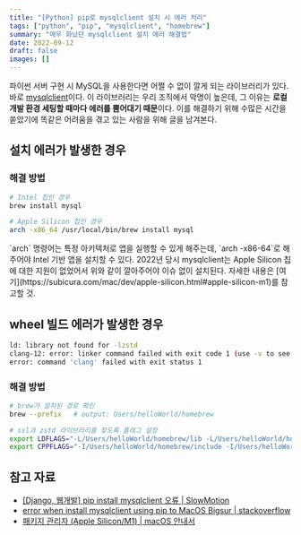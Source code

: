 ```yaml
---
title: "[Python] pip로 mysqlclient 설치 시 에러 처리"
tags: ["python", "pip", "mysqlclient", "homebrew"]
summary: "매우 화났던 mysqlclient 설치 에러 해결법"
date: 2022-09-12
draft: false
images: []
---
```


파이썬 서버 구현 시 MySQL을 사용한다면 어쩔 수 없이 깔게 되는 라이브러리가 있다. 바로 [mysqlclient](https://pypi.org/project/mysqlclient/)이다. 이 라이브러리는 우리 조직에서 악명이 높은데, 그 이유는 **로컬 개발 환경 세팅할 때마다 에러를 뿜어대기 때문**이다. 이를 해결하기 위해 수많은 시간을 쏟았기에 똑같은 어려움을 겪고 있는 사람을 위해 글을 남겨본다.

## 설치 에러가 발생한 경우

### 해결 방법

```bash
# Intel 칩인 경우
brew install mysql

# Apple Silicon 칩인 경우
arch -x86_64 /usr/local/bin/brew install mysql
```

<Warning title="arch -x86-64는 무엇인가요?">
  `arch` 명령어는 특정 아키텍처로 앱을 실행할 수 있게 해주는데, `arch -x86-64`로 해주어야 Intel 기반 앱을 설치할 수 있다. 2022년 당시 mysqlclient는 Apple Silicon 칩에 대한 지원이 없었어서 위와 같이 깔아주어야 이슈 없이 설치된다. 자세한 내용은 [여기](https://subicura.com/mac/dev/apple-silicon.html#apple-silicon-m1)를 참고할 것.
</Warning>

## wheel 빌드 에러가 발생한 경우

```bash
ld: library not found for -lzstd
clang-12: error: linker command failed with exit code 1 (use -v to see invocation)
error: command 'clang' failed with exit status 1
```

### 해결 방법

```bash
# brew가 설치된 경로 확인
brew --prefix   # output: Users/helloWorld/homebrew

# ssl과 zstd 라이브러리를 찾도록 플래그 설정
export LDFLAGS="-L/Users/helloWorld/homebrew/lib -L/Users/helloWorld/homebrew/opt/openssl/lib"
export CPPFLAGS="-I/Users/helloWorld/homebrew/include -I/Users/helloWorld/homebrew/opt/openssl/include"
```

## 참고 자료

- [[Django, 웹개발] pip install mysqlclient 오류 | SlowMotion](https://slow-motionn.tistory.com/12)
- [error when install mysqlclient using pip to MacOS Bigsur | stackoverflow](https://stackoverflow.com/questions/67767255/error-when-install-mysqlclient-using-pip-to-macos-bigsur)
- [패키지 관리자 (Apple Silicon/M1) | macOS 안내서](https://subicura.com/mac/dev/apple-silicon.html#apple-silicon-m1)
